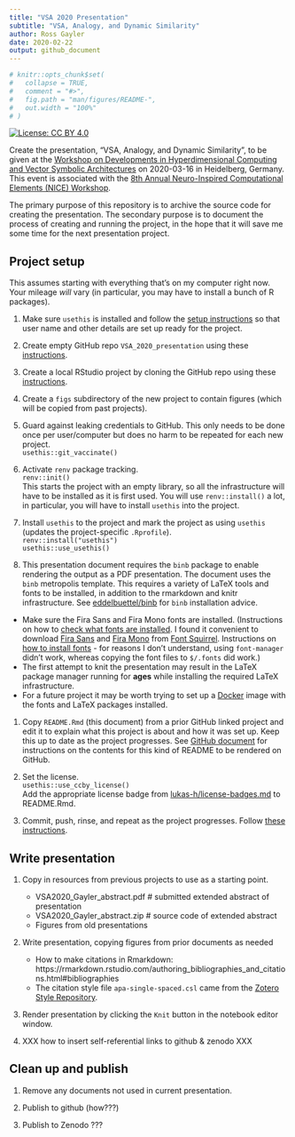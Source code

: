 ```yaml
---
title: "VSA 2020 Presentation"
subtitle: "VSA, Analogy, and Dynamic Similarity"
author: Ross Gayler
date: 2020-02-22
output: github_document
---
```


<!-- README.md is generated from README.Rmd. Please edit that file -->

```r

# knitr::opts_chunk$set(
#   collapse = TRUE,
#   comment = "#>",
#   fig.path = "man/figures/README-",
#   out.width = "100%"
# )

```

<!-- badges: start -->
[![License: CC BY 4.0](https://img.shields.io/badge/License-CC%20BY%204.0-lightgrey.svg)](https://creativecommons.org/licenses/by/4.0/)
<!-- [![DOI](https://zenodo.org/badge/205238383.svg)](https://zenodo.org/badge/latestdoi/205238383) -->
<!-- [![Launch Rstudio Binder](http://mybinder.org/badge_logo.svg)](https://mybinder.org/v2/gh/rgayler/scorecal_CSCC_2019/master?urlpath=rstudio) -->
<!-- badges: end -->

Create the presentation, "VSA, Analogy, and Dynamic Similarity", to be given 
at the [Workshop on Developments in Hyperdimensional Computing and Vector Symbolic Architectures](https://sites.google.com/view/vsaworkshop2020/home)
on 2020-03-16
in Heidelberg, Germany.
This event is associated with the [8th Annual Neuro-Inspired Computational Elements (NICE) Workshop](https://niceworkshop.org/nice-2020/).

The primary purpose of this repository is to archive the source code for creating the presentation.
The secondary purpose is to document the process of creating and running the project,
in the hope that it will save me some time for the next presentation project.

## Project setup

This assumes starting with everything that's on my computer right now.
Your mileage *will* vary
(in particular, you may have to install a bunch of R packages).

1. Make sure `usethis` is installed
and follow the [setup instructions](https://usethis.r-lib.org/articles/articles/usethis-setup.html) 
so that user name and other details are set up ready for the project.

1. Create empty GitHub repo `VSA_2020_presentation`
using these [instructions](https://happygitwithr.com/new-github-first.html#make-a-repo-on-github-2).

1. Create a local RStudio project by cloning the GitHub repo
using these [instructions](https://happygitwithr.com/new-github-first.html#new-rstudio-project-via-git-clone).

1. Create a `figs` subdirectory of the new project to contain figures
(which will be copied from past projects).

1. Guard against leaking credentials to GitHub.
This only needs to be done once per user/computer
but does no harm to be repeated for each new project.  
    ```
    usethis::git_vaccinate()
    ```

1. Activate `renv` package tracking.  
    ```
    renv::init()
    ```  
    This starts the project with an empty library,
    so all the infrastructure will have to be installed as it is first used.
    You will use `renv::install()` a lot,
    in particular, you will have to install `usethis` into the project.

1. Install `usethis` to the project and mark the project as using `usethis`
(updates the project-specific `.Rprofile`).  
    ```
    renv::install("usethis")  
    ```  
    ```
    usethis::use_usethis()
    ```

1. This presentation document requires the `binb` package to enable rendering the output as a PDF presentation.
The document uses the `binb` metropolis template. 
This requires a variety of LaTeX tools and fonts to be installed,
in addition to the rmarkdown and knitr infrastructure.
See [eddelbuettel/binb](https://github.com/eddelbuettel/binb) for `binb` installation advice.
  * Make sure the Fira Sans and Fira Mono fonts are installed. 
    (Instructions on how to [check what fonts are installed](https://www.cyberciti.biz/tips/quickly-list-all-available-fonts.html).
    I found it convenient to download [Fira Sans](https://www.fontsquirrel.com/fonts/fira-sans) 
    and [Fira Mono](https://www.fontsquirrel.com/fonts/fira-mono) from [Font Squirrel](https://www.fontsquirrel.com).
    Instructions on [how to install fonts](https://itsfoss.com/install-fonts-ubuntu/) - 
    for reasons I don't understand, using `font-manager` didn't work,
    whereas copying the font files to `$/.fonts` did work.) 
  * The first attempt to knit the presentation
    may result in the LaTeX package manager running for **ages**
    while installing the required LaTeX infrastructure.
  * For a future project it may be worth trying to set up a [Docker](https://www.docker.com/) image
    with the fonts and LaTeX packages installed.

1. Copy `README.Rmd` (this document) from a prior GitHub linked project
and edit it to explain what this project is about and how it was set up.
Keep this up to date as the project progresses.
See [GitHub document](https://rmarkdown.rstudio.com/github_document_format.html)
for instructions on the contents for this kind of README to be rendered on GitHub.

1. Set the license.  
    ```
    usethis::use_ccby_license()
    ```  
    Add the appropriate license badge from [lukas-h/license-badges.md](https://gist.github.com/lukas-h/2a5d00690736b4c3a7ba) to README.Rmd.

1. Commit, push, rinse, and repeat as the project progresses.
Follow [these instructions](https://happygitwithr.com/new-github-first.html#make-local-changes-save-commit-1).

## Write presentation

1. Copy in resources from previous projects to use as a starting point.  
    * VSA2020_Gayler_abstract.pdf # submitted extended abstract of presentation
    * VSA2020_Gayler_abstract.zip # source code of extended abstract
    * Figures from old presentations

1. Write presentation, copying figures from prior documents as needed
    * How to make citations in Rmarkdown: https://rmarkdown.rstudio.com/authoring_bibliographies_and_citations.html#bibliographies
    * The citation style file `apa-single-spaced.csl` came from the 
    [Zotero Style Repository](https://www.zotero.org/styles?q=id%3Aapa-single-spaced&fields=psychology&format=author-date).

1. Render presentation by clicking the `Knit` button in the notebook editor window.

1. XXX how to insert self-referential links to github & zenodo XXX

## Clean up and publish

1. Remove any documents not used in current presentation.

2. Publish to github (how???)

3. Publish to Zenodo ???
